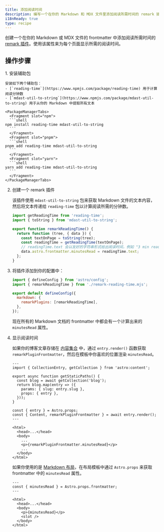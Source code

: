 ```yaml
---
title: 添加阅读时间
description: 编写一个在你的 Markdown 和 MDX 文件里添加阅读所需时间的 remark 插件。
i18nReady: true
type: recipe
---
```


创建一个在你的 Markdown 或 MDX 文件的 frontmatter 中添加阅读所需时间的 [remark 插件](https://github.com/remarkjs/remark)。使用该属性来为每个页面显示所需的阅读时间。

## 操作步骤

<Steps>
1. 安装辅助包

    安装如下两个辅助包：
    - [`reading-time`](https://www.npmjs.com/package/reading-time) 用于计算阅读分钟数
    - [`mdast-util-to-string`](https://www.npmjs.com/package/mdast-util-to-string) 用于从你的 Markdown 中提取所有文本

    <PackageManagerTabs>
      <Fragment slot="npm">
      ```shell
    npm install reading-time mdast-util-to-string
      ```
      </Fragment>
      <Fragment slot="pnpm">
      ```shell
    pnpm add reading-time mdast-util-to-string
      ```
      </Fragment>
      <Fragment slot="yarn">
      ```shell
    yarn add reading-time mdast-util-to-string
      ```
      </Fragment>
    </PackageManagerTabs>

2. 创建一个 remark 插件

    该插件使用 `mdast-util-to-string` 包来获取 Markdown 文件的文本内容，然后将文本传递给 `reading-time` 包以计算阅读所需的分钟数。

    ```js title="remark-reading-time.mjs"
    import getReadingTime from 'reading-time';
    import { toString } from 'mdast-util-to-string';

    export function remarkReadingTime() {
      return function (tree, { data }) {
        const textOnPage = toString(tree);
        const readingTime = getReadingTime(textOnPage);
        // readingTime.text 会以友好的字符串形式给出阅读时间，例如 "3 min read"。
        data.astro.frontmatter.minutesRead = readingTime.text;
      };
    }
    ```

3. 将插件添加到你的配置中：

    ```js title="astro.config.mjs" "import { remarkReadingTime } from './remark-reading-time.mjs';" "remarkPlugins: [remarkReadingTime],"
    import { defineConfig } from 'astro/config';
    import { remarkReadingTime } from './remark-reading-time.mjs';

    export default defineConfig({
      markdown: {
        remarkPlugins: [remarkReadingTime],
      },
    });
    ```

    现在所有的 Markdown 文档的 frontmatter 中都会有一个计算出来的 `minutesRead` 属性。

4. 显示阅读时间

    如果你的博客文章存储在 [内容集合](/zh-cn/guides/content-collections/) 中，通过 `entry.render()` 函数获取 `remarkPluginFrontmatter`，然后在模板中你喜欢的位置渲染 `minutesRead`。

    ```astro title="src/pages/posts/[slug].astro" "const { Content, remarkPluginFrontmatter } = await entry.render();" "<p>{remarkPluginFrontmatter.minutesRead}</p>"
    ---
    import { CollectionEntry, getCollection } from 'astro:content';

    export async function getStaticPaths() {
      const blog = await getCollection('blog');
      return blog.map(entry => ({
        params: { slug: entry.slug },
        props: { entry },
      }));
    }

    const { entry } = Astro.props;
    const { Content, remarkPluginFrontmatter } = await entry.render();
    ---

    <html>
      <head>...</head>
      <body>
        ...
        <p>{remarkPluginFrontmatter.minutesRead}</p>
        ...
      </body>
    </html>
    ```

    如果你使用的是 [Markdown 布局](/zh-cn/guides/markdown-content/#markdown-和-mdx-页面)，在布局模板中通过 `Astro.props` 来获取 frontmatter 中的 `minutesRead` 属性。

    ```astro title="src/layouts/BlogLayout.astro" "const { minutesRead } = Astro.props.frontmatter;" "<p>{minutesRead}</p>"
    ---
    const { minutesRead } = Astro.props.frontmatter;
    ---

    <html>
      <head>...</head>
      <body>
        <p>{minutesRead}</p>
        <slot />
      </body>
    </html>
    ```
</Steps>